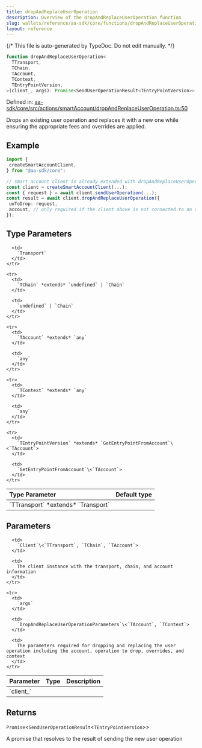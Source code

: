 ```yaml
---
title: dropAndReplaceUserOperation
description: Overview of the dropAndReplaceUserOperation function
slug: wallets/reference/aa-sdk/core/functions/dropAndReplaceUserOperation
layout: reference
---
```


{/* This file is auto-generated by TypeDoc. Do not edit manually. */}

```ts
function dropAndReplaceUserOperation<
  TTransport,
  TChain,
  TAccount,
  TContext,
  TEntryPointVersion,
>(client_, args): Promise<SendUserOperationResult<TEntryPointVersion>>;
```

Defined in: [aa-sdk/core/src/actions/smartAccount/dropAndReplaceUserOperation.ts:50](https://github.com/alchemyplatform/aa-sdk/blob/153785ddc87beb160382c2bae7dbafa4a66ade9a/aa-sdk/core/src/actions/smartAccount/dropAndReplaceUserOperation.ts#L50)

Drops an existing user operation and replaces it with a new one while ensuring the appropriate fees and overrides are applied.

## Example

```ts
import {
 createSmartAccountClient,
} from "@aa-sdk/core";

// smart account client is already extended with dropAndReplaceUserOperation
const client = createSmartAccountClient(...);
const { request } = await client.sendUserOperation(...);
const result = await client.dropAndReplaceUserOperation({
 uoToDrop: request,
 account, // only required if the client above is not connected to an account
});
```

## Type Parameters

<table>
  <thead>
    <tr>
      <th align="left">Type Parameter</th>
      <th align="left">Default type</th>
    </tr>
  </thead>

  <tbody>
    <tr>
      <td>
        `TTransport` *extends* `Transport`
      </td>

      <td>
        `Transport`
      </td>
    </tr>

    <tr>
      <td>
        `TChain` *extends* `undefined` | `Chain`
      </td>

      <td>
        `undefined` | `Chain`
      </td>
    </tr>

    <tr>
      <td>
        `TAccount` *extends* `any`
      </td>

      <td>
        `any`
      </td>
    </tr>

    <tr>
      <td>
        `TContext` *extends* `any`
      </td>

      <td>
        `any`
      </td>
    </tr>

    <tr>
      <td>
        `TEntryPointVersion` *extends* `GetEntryPointFromAccount`\<`TAccount`>
      </td>

      <td>
        `GetEntryPointFromAccount`\<`TAccount`>
      </td>
    </tr>

  </tbody>
</table>

## Parameters

<table>
  <thead>
    <tr>
      <th align="left">Parameter</th>
      <th align="left">Type</th>
      <th align="left">Description</th>
    </tr>
  </thead>

  <tbody>
    <tr>
      <td>
        `client_`
      </td>

      <td>
        `Client`\<`TTransport`, `TChain`, `TAccount`>
      </td>

      <td>
        The client instance with the transport, chain, and account information
      </td>
    </tr>

    <tr>
      <td>
        `args`
      </td>

      <td>
        `DropAndReplaceUserOperationParameters`\<`TAccount`, `TContext`>
      </td>

      <td>
        The parameters required for dropping and replacing the user operation including the account, operation to drop, overrides, and context
      </td>
    </tr>

  </tbody>
</table>

## Returns

`Promise`\<`SendUserOperationResult`\<`TEntryPointVersion`>>

A promise that resolves to the result of sending the new user operation
